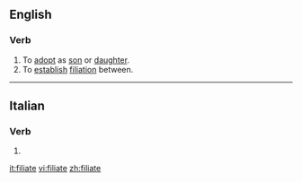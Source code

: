 ==English==

===Verb===
{{en-verb|filiat}}

# To [[adopt]] as [[son]] or [[daughter]].
# To [[establish]] [[filiation]] between.
#: {{rfquotek|Southey}}

{{Webster 1913}}

----

==Italian==

===Verb===
{{head|it|verb form}}

# {{inflection of|filare||2|p|pres|sub|lang=it}}

[[it:filiate]]
[[vi:filiate]]
[[zh:filiate]]